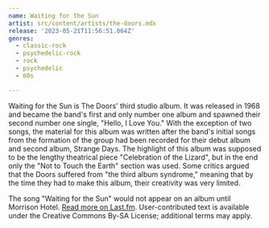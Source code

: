 ```yaml
---
name: Waiting for the Sun
artist: src/content/artists/the-doors.mdx
release: '2023-05-21T11:56:51.064Z'
genres:
  - classic-rock
  - psychedelic-rock
  - rock
  - psychedelic
  - 60s

---
```


 Waiting for the Sun is The Doors' third studio album. It was released in 1968 and became the band's first and only number one album and spawned their second number one single, "Hello, I Love You." With the exception of two songs, the material for this album was written after the band's initial songs from the formation of the group had been recorded for their debut album and second album, Strange Days. The highlight of this album was supposed to be the lengthy theatrical piece "Celebration of the Lizard", but in the end only the "Not to Touch the Earth" section was used. Some critics argued that the Doors suffered from "the third album syndrome," meaning that by the time they had to make this album, their creativity was very limited.

The song "Waiting for the Sun" would not appear on an album until Morrison Hotel. <a href="https://www.last.fm/music/The+Doors/Waiting+for+the+Sun">Read more on Last.fm</a>. User-contributed text is available under the Creative Commons By-SA License; additional terms may apply.
 